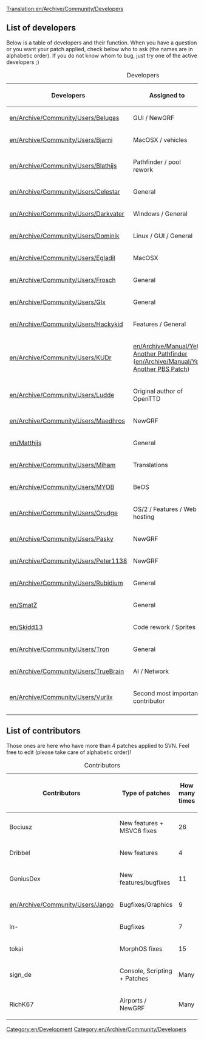 [[Translation:en/Archive/Community/Developers]]
{{en/Outdated}}

==List of developers==
Below is a table of developers and their function. When you have a question or you want your patch applied, check below who to ask (the names are in alphabetic order). If you do not know whom to bug, just try one of the active developers ;)

{| border="1"
|+ Developers
|-
! Developers !! Assigned to !! Status !! Joined !! Left
|-
|[[en/Archive/Community/Users/Belugas]] || GUI / NewGRF || active || 0.4.6 || -
|-
|[[en/Archive/Community/Users/Bjarni]] || MacOSX / vehicles || active || ? || -
|-
|[[en/Archive/Community/Users/Blathijs]] ||Pathfinder / pool rework  || active || 0.3.0 || -
|-
|[[en/Archive/Community/Users/Celestar]] || General || inactive || 0.3.5 || -
|-
|[[en/Archive/Community/Users/Darkvater]] || Windows / General || inactive || ? || -
|-
|[[en/Archive/Community/Users/Dominik]] || Linux / GUI / General || retired || 0.3.0 || 0.3.6
|-
|[[en/Archive/Community/Users/Egladil]] || MacOSX || active || 0.4.6 || -
|-
|[[en/Archive/Community/Users/Frosch]] || General || active || 0.6 || -
|-
|[[en/Archive/Community/Users/Glx]] || General || active || 0.4.8 || -
|-
|[[en/Archive/Community/Users/Hackykid]] || Features / General || retired || 0.4 || 0.4
|-
|[[en/Archive/Community/Users/KUDr]] || [[en/Archive/Manual/Yet Another Pathfinder]] ([[en/Archive/Manual/Yet Another PBS Patch]]) || active || 0.4.8 || -
|-
|[[en/Archive/Community/Users/Ludde]] || Original author of OpenTTD || retired || pre 0.1 || 0.3.3 
|-
|[[en/Archive/Community/Users/Maedhros]] || NewGRF || active || 0.5.0 || -
|-
|[[en/Matthijs]] ||General || active || 0.3.5 || -
|-
|[[en/Archive/Community/Users/Miham]] || Translations || active || ? || - 
|-
|[[en/Archive/Community/Users/MYOB]] || BeOS || retired || 0.1 || 0.3.3
|-
|[[en/Archive/Community/Users/Orudge]] || OS/2 / Features / Web hosting || active || pre 0.1 || -
|-
|[[en/Archive/Community/Users/Pasky]] || NewGRF || retired || 0.3.0 || 0.3.6
|-
|[[en/Archive/Community/Users/Peter1138]] || NewGRF || active || 0.4.5 || -
|-
|[[en/Archive/Community/Users/Rubidium]] || General || active || 0.4.8 || -
|-
|[[en/SmatZ]] || General || active || 0.6 || -
|-
|[[en/Skidd13]] || Code rework / Sprites || inactive || 0.6 || -
|-
|[[en/Archive/Community/Users/Tron]] || General || retired || ? || ?
|-
|[[en/Archive/Community/Users/TrueBrain]] || AI / Network || retired || 0.3.0 || 0.6
|-
|[[en/Archive/Community/Users/Vurlix]] || Second most important contributor || retired || 0.1 || 0.3.2
|-
|}

==List of contributors==

Those ones are here who have more than 4 patches applied to SVN. Feel free to edit (please take care of alphabetic order)!


{| border="1"
|+ Contributors
|-
! Contributors !! Type of patches !! How many times
|-
|Bociusz || New features + MSVC6 fixes || 26
|-
|Dribbel || New features || 4
|-
|GeniusDex || New features/bugfixes || 11
|-
|[[en/Archive/Community/Users/Jango]] || Bugfixes/Graphics || 9
|-
|ln- || Bugfixes || 7
|-
|tokai || MorphOS fixes || 15
|-
|sign_de || Console, Scripting + Patches || Many
|-
|RichK67 || Airports / NewGRF || Many
|}

[[Category:en/Development]]
[[Category:en/Archive/Community/Developers]]